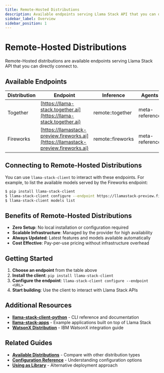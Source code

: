 ```yaml
---
title: Remote-Hosted Distributions
description: Available endpoints serving Llama Stack API that you can directly connect to
sidebar_label: Overview
sidebar_position: 1
---
```


# Remote-Hosted Distributions

Remote-Hosted distributions are available endpoints serving Llama Stack API that you can directly connect to.

## Available Endpoints

| Distribution | Endpoint | Inference | Agents | Memory | Safety | Telemetry |
|-------------|----------|-----------|---------|---------|---------|------------|
| Together | [https://llama-stack.together.ai](https://llama-stack.together.ai) | remote::together | meta-reference | remote::weaviate | meta-reference | meta-reference |
| Fireworks | [https://llamastack-preview.fireworks.ai](https://llamastack-preview.fireworks.ai) | remote::fireworks | meta-reference | remote::weaviate | meta-reference | meta-reference |

## Connecting to Remote-Hosted Distributions

You can use `llama-stack-client` to interact with these endpoints. For example, to list the available models served by the Fireworks endpoint:

```bash
$ pip install llama-stack-client
$ llama-stack-client configure --endpoint https://llamastack-preview.fireworks.ai
$ llama-stack-client models list
```

## Benefits of Remote-Hosted Distributions

- **Zero Setup**: No local installation or configuration required
- **Scalable Infrastructure**: Managed by the provider for high availability
- **Always Updated**: Latest features and models available automatically
- **Cost Effective**: Pay-per-use pricing without infrastructure overhead

## Getting Started

1. **Choose an endpoint** from the table above
2. **Install the client**: `pip install llama-stack-client`
3. **Configure the endpoint**: `llama-stack-client configure --endpoint <URL>`
4. **Start building**: Use the client to interact with Llama Stack APIs

## Additional Resources

- **[llama-stack-client-python](https://github.com/meta-llama/llama-stack-client-python/blob/main/docs/cli_reference.md)** - CLI reference and documentation
- **[llama-stack-apps](https://github.com/meta-llama/llama-stack-apps/tree/main)** - Example applications built on top of Llama Stack
- **[WatsonX Distribution](./watsonx)** - IBM WatsonX integration guide

## Related Guides

- **[Available Distributions](../list_of_distributions)** - Compare with other distribution types
- **[Configuration Reference](../configuration)** - Understanding configuration options
- **[Using as Library](../importing_as_library)** - Alternative deployment approach
